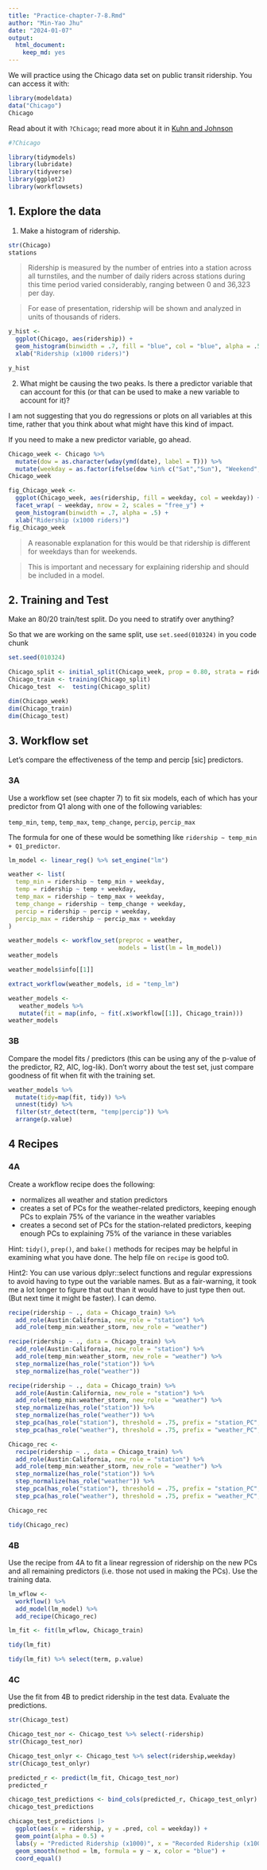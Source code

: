 ```yaml
---
title: "Practice-chapter-7-8.Rmd"
author: "Min-Yao Jhu"
date: "2024-01-07"
output: 
  html_document: 
    keep_md: yes
---
```


We will practice using the Chicago data set on public transit ridership.  You can access it with:

```r
library(modeldata)
data("Chicago")
Chicago
```

Read about it with `?Chicago`; read more about it in [Kuhn and Johnson](https://bookdown.org/max/FES/chicago-intro.html)

```r
#?Chicago
```

```r
library(tidymodels)
library(lubridate)
library(tidyverse)
library(ggplot2)
library(workflowsets)
```


## 1.  Explore the data

1. Make a histogram of ridership.  

```r
str(Chicago)
stations
```

> Ridership is measured by the number of entries into a station across all turnstiles, and the number of daily riders across stations during this time period varied considerably, ranging between 0 and 36,323 per day. 

> For ease of presentation, ridership will be shown and analyzed in units of thousands of riders.

```r
y_hist <- 
  ggplot(Chicago, aes(ridership)) +   
  geom_histogram(binwidth = .7, fill = "blue", col = "blue", alpha = .5) +
  xlab("Ridership (x1000 riders)")

y_hist
```

2. What might be causing the two peaks.  Is there a predictor variable that can account for this (or that can be used to make a new variable to account for it)?

I am not suggesting that you do regressions or plots on all variables at this time, rather that you think about what might have this kind of impact.

If you need to make a new predictor variable, go ahead.

```r
Chicago_week <- Chicago %>%
  mutate(dow = as.character(wday(ymd(date), label = T))) %>% 
  mutate(weekday = as.factor(ifelse(dow %in% c("Sat","Sun"), "Weekend", "Weekday")))
Chicago_week

fig_Chicago_week <- 
  ggplot(Chicago_week, aes(ridership, fill = weekday, col = weekday)) + 
  facet_wrap( ~ weekday, nrow = 2, scales = "free_y") +
  geom_histogram(binwidth = .7, alpha = .5) +
  xlab("Ridership (x1000 riders)")
fig_Chicago_week
```

> A reasonable explanation for this would be that ridership is different for weekdays than for weekends. 

> This is important and necessary for explaining ridership and should be included in a model.

## 2. Training and Test

Make an 80/20 train/test split.  Do you need to stratify over anything?  

So that we are working on the same split, use `set.seed(010324)` in you code chunk

```r
set.seed(010324)

Chicago_split <- initial_split(Chicago_week, prop = 0.80, strata = ridership)
Chicago_train <- training(Chicago_split)
Chicago_test  <-  testing(Chicago_split)
```

```r
dim(Chicago_week)
dim(Chicago_train)
dim(Chicago_test)
```

## 3. Workflow set

Let's compare the effectiveness  of the temp and percip [sic] predictors.  

### 3A 

Use a workflow set (see chapter 7) to fit six models, each of which has your predictor from Q1 along with one of the following variables:

`temp_min`, `temp`, `temp_max`, `temp_change`, `percip`, `percip_max`

The formula for one of these would be something like `ridership ~ temp_min + Q1_predictor`.

```r
lm_model <- linear_reg() %>% set_engine("lm")
```

```r
weather <- list(
  temp_min = ridership ~ temp_min + weekday,
  temp = ridership ~ temp + weekday,
  temp_max = ridership ~ temp_max + weekday,
  temp_change = ridership ~ temp_change + weekday,
  percip = ridership ~ percip + weekday,
  percip_max = ridership ~ percip_max + weekday
)
```

```r
weather_models <- workflow_set(preproc = weather, 
                               models = list(lm = lm_model))
weather_models
```

```r
weather_models$info[[1]]
```

```r
extract_workflow(weather_models, id = "temp_lm")
```

```r
weather_models <-
   weather_models %>%
   mutate(fit = map(info, ~ fit(.x$workflow[[1]], Chicago_train)))
weather_models
```

### 3B 

Compare the model fits / predictors (this can be using any of the p-value of the predictor, R2, AIC, log-lik).  Don't worry about the test set, just compare goodness of fit when fit with the training set.

```r
weather_models %>%
  mutate(tidy=map(fit, tidy)) %>%
  unnest(tidy) %>%
  filter(str_detect(term, "temp|percip")) %>%
  arrange(p.value)
```


## 4 Recipes

### 4A

Create a workflow recipe does the following:

* normalizes all weather and station predictors
* creates a set of PCs for the weather-related predictors, keeping enough PCs to explain 75% of the variance in the weather variables
* creates a second set of PCs for the station-related predictors, keeping enough PCs to explaining 75% of the variance in these variables

Hint: `tidy()`, `prep()`, and `bake()` methods for recipes may be helpful in examining what you have done.  The help file on `recipe` is good to0.

Hint2: You can use various dplyr::select functions and regular expressions to avoid having to type out the variable names.  But as a fair-warning, it took me a lot longer to figure that out than it would have to just type then out.  (But next time it might be faster).  I can demo.

```r
recipe(ridership ~ ., data = Chicago_train) %>%
  add_role(Austin:California, new_role = "station") %>%
  add_role(temp_min:weather_storm, new_role = "weather")
```

```r
recipe(ridership ~ ., data = Chicago_train) %>%
  add_role(Austin:California, new_role = "station") %>%
  add_role(temp_min:weather_storm, new_role = "weather") %>%
  step_normalize(has_role("station")) %>%
  step_normalize(has_role("weather")) 
```
```r
recipe(ridership ~ ., data = Chicago_train) %>%
  add_role(Austin:California, new_role = "station") %>%
  add_role(temp_min:weather_storm, new_role = "weather") %>%
  step_normalize(has_role("station")) %>%
  step_normalize(has_role("weather")) %>%
  step_pca(has_role("station"), threshold = .75, prefix = "station_PC", id = "station_pca") %>%
  step_pca(has_role("weather"), threshold = .75, prefix = "weather_PC", id = "weather_pca")
```


```r
Chicago_rec <- 
  recipe(ridership ~ ., data = Chicago_train) %>%
  add_role(Austin:California, new_role = "station") %>%
  add_role(temp_min:weather_storm, new_role = "weather") %>%
  step_normalize(has_role("station")) %>%
  step_normalize(has_role("weather")) %>%
  step_pca(has_role("station"), threshold = .75, prefix = "station_PC", id = "station_pca") %>%
  step_pca(has_role("weather"), threshold = .75, prefix = "weather_PC", id = "weather_pca")

Chicago_rec
```

```r
tidy(Chicago_rec)
```


### 4B

Use the recipe from 4A to fit a linear regression of ridership on the new PCs and all remaining predictors (i.e. those not used in making the PCs).  Use the training data.

```r
lm_wflow <- 
  workflow() %>% 
  add_model(lm_model) %>% 
  add_recipe(Chicago_rec)

lm_fit <- fit(lm_wflow, Chicago_train)

tidy(lm_fit)

tidy(lm_fit) %>% select(term, p.value)
```


### 4C

Use the fit from 4B to predict ridership in the test data.  Evaluate the predictions.

```r
str(Chicago_test)

Chicago_test_nor <- Chicago_test %>% select(-ridership)
str(Chicago_test_nor)

Chicago_test_onlyr <- Chicago_test %>% select(ridership,weekday)
str(Chicago_test_onlyr)
```

```r
predicted_r <- predict(lm_fit, Chicago_test_nor)
predicted_r
```

```r
chicago_test_predictions <- bind_cols(predicted_r, Chicago_test_onlyr)
chicago_test_predictions
```

```r
chicago_test_predictions |> 
  ggplot(aes(x = ridership, y = .pred, col = weekday)) + 
  geom_point(alpha = 0.5) +
  labs(y = "Predicted Ridership (x1000)", x = "Recorded Ridership (x1000)") +
  geom_smooth(method = lm, formula = y ~ x, color = "blue") +
  coord_equal()
```

